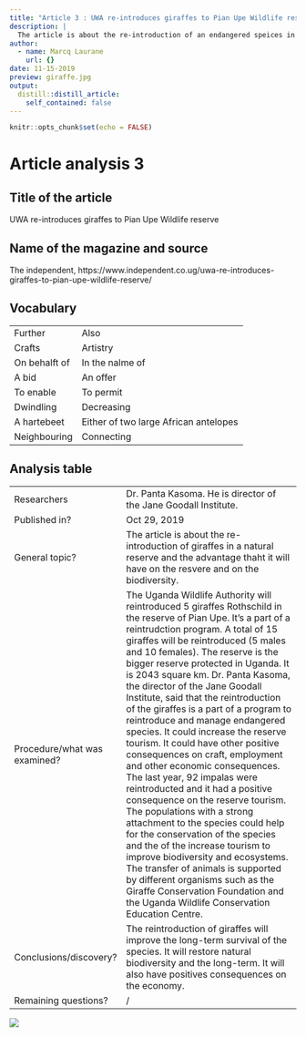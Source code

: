 ```yaml
---
title: "Article 3 : UWA re-introduces giraffes to Pian Upe Wildlife reserve"
description: |
  The article is about the re-introduction of an endangered speices in a natural reserve : the giraffe.
author:
  - name: Marcq Laurane
    url: {}
date: 11-15-2019
preview: giraffe.jpg
output:
  distill::distill_article:
    self_contained: false
---
```


```r
knitr::opts_chunk$set(echo = FALSE)
```

# Article analysis 3

## Title of the article

UWA re-introduces giraffes to Pian Upe Wildlife reserve

## Name of the magazine and source  

The independent, https://www.independent.co.ug/uwa-re-introduces-giraffes-to-pian-upe-wildlife-reserve/

## Vocabulary 

|                     |                                |
| ------------------- | ------------------------------ |
| Further   | Also                   |
| Crafts  | Artistry     |
| On behalft of | In the nalme of |
| A bid | An offer |
| To enable   | To permit  |
| Dwindling        | Decreasing   |
| A hartebeet | Either of two large African antelopes |
| Neighbouring | Connecting |

## Analysis table 

|                              |                                                                     |
| ---------------------------- | ------------------------------------------------------------------- |
| Researchers                  | Dr. Panta Kasoma. He is director of the Jane Goodall Institute.                        |
| Published in?                | Oct 29, 2019                                                       |
| General topic?               |  The article is about the re-introduction of giraffes in a natural reserve and the advantage thaht it will have on the resvere and on the biodiversity.                     |
| Procedure/what was examined? | The Uganda Wildlife Authority will reintroduced 5 giraffes Rothschild in the reserve of Pian Upe. It's a part of a reintrudction program. A total of 15 giraffes will be reintroduced (5 males and 10 females). The reserve is the bigger reserve protected in Uganda. It is 2043 square km. Dr. Panta Kasoma, the director of the Jane Goodall Institute, said that the reintroduction of the giraffes is a part of a program to reintroduce and manage endangered species. It could increase the reserve tourism. It could have other positive consequences on craft, employment and other economic consequences. The last year, 92 impalas were reintroducted and it had a positive consequence on the reserve tourism. The populations with a strong attachment to the species could help for the conservation of the species and the of the increase tourism to improve biodiversity and ecosystems. The transfer of animals is supported by different organisms such as the Giraffe Conservation Foundation and the Uganda Wildlife Conservation Education Centre.
| Conclusions/discovery?       |  The reintroduction of giraffes will improve the long-term survival of the species. It will restore natural biodiversity and the long-term. It will also have positives consequences on the economy.     |
| Remaining questions?         | / | 

![](giraffe2.jpg)




